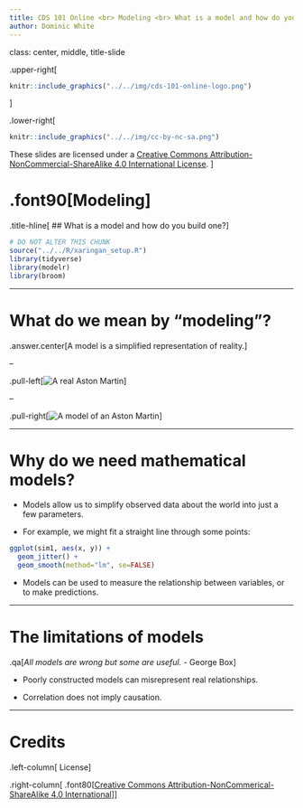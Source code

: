 ```yaml
---
title: CDS 101 Online <br> Modeling <br> What is a model and how do you build one?
author: Dominic White
---
```


class: center, middle, title-slide

.upper-right[
```r
knitr::include_graphics("../../img/cds-101-online-logo.png")
```
]

.lower-right[
```r
knitr::include_graphics("../../img/cc-by-nc-sa.png")
```

These slides are licensed under a [Creative Commons Attribution-NonCommercial-ShareAlike 4.0 International License](http://creativecommons.org/licenses/by-nc-sa/4.0/).
]

# .font90[Modeling]
.title-hline[
## What is a model and how do you build one?
]

```r
# DO NOT ALTER THIS CHUNK
source("../../R/xaringan_setup.R")
library(tidyverse)
library(modelr)
library(broom)
```

---


# What do we mean by "modeling"?

.answer.center[A model is a simplified representation of reality.]

--

.pull-left[![A real Aston Martin](../../img/aston_martin_db5.jpg)]

--

.pull-right[![A model of an Aston Martin](../../img/aston_martin_db5-model.jpg)]

<!-- -- -->

<!-- * Architectural plans are *models* of houses. -->

---

# Why do we need mathematical models?

* Models allow us to simplify observed data about the world into just a few parameters.

* For example, we might fit a straight line through some points:

<!-- Although this doesn't represent all the variation in the data, it simplifies a large dataset down to just two numbers: the slope of the line and the intercept. -->

```r
ggplot(sim1, aes(x, y)) + 
  geom_jitter() +
  geom_smooth(method="lm", se=FALSE)
```

* Models can be used to measure the relationship between variables, or to make predictions.

---

# The limitations of models

.qa[*All models are wrong but some are useful.* - George Box]

* Poorly constructed models can misrepresent real relationships.

* Correlation does not imply causation.

---

# Credits

.left-column[
License
]

.right-column[
.font80[[Creative Commons Attribution-NonCommerical-ShareAlike 4.0 International](https://creativecommons.org/licenses/by-nc-sa/4.0/)]
]
